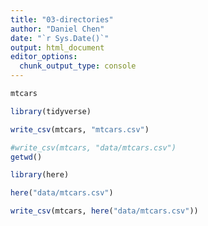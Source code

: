 ```yaml
---
title: "03-directories"
author: "Daniel Chen"
date: "`r Sys.Date()`"
output: html_document
editor_options: 
  chunk_output_type: console
---
```


```r
mtcars
```

```r
library(tidyverse)
```

```r
write_csv(mtcars, "mtcars.csv")
```

```r
#write_csv(mtcars, "data/mtcars.csv")
getwd()
```

```r
library(here)
```

```r
here("data/mtcars.csv")
```


```r
write_csv(mtcars, here("data/mtcars.csv"))
```

